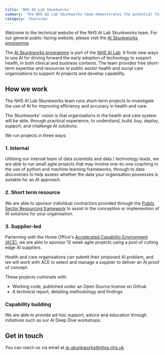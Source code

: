 ```yaml
---
title: 'NHS AI Lab Skunkworks'
summary: 'The NHS AI Lab Skunkworks team demonstrates the potential for AI in health and social care through practical experience'
category: 'Overview'
---
```


<Alert title="Disambiguation">Welcome to the technical website of the NHS AI Lab Skunkworks team. For our general public-facing website, please visit the <a href='https://www.nhsx.nhs.uk/ai-lab/ai-lab-programmes/skunkworks/'>AI Skunkworks programme</a>.</Alert>

The [AI Skunkworks programme](https://www.nhsx.nhs.uk/ai-lab/ai-lab-programmes/skunkworks/) is part of the [NHS AI Lab](https://www.nhsx.nhs.uk/ai-lab/). It finds new ways to use AI for driving forward the early adoption of technology to support health, in both clinical and business contexts. The team provides free short-term expertise and resources to public sector health and social care organisations to support AI projects and develop capability.

## How we work

The NHS AI Lab Skunkworks team runs short-term projects to investigate the use of AI for improving efficiency and accuracy in health and care.

The Skunkworks' vision is that organisations in the health and care system will be able, through practical experience, to understand, build, buy, deploy, support, and challenge AI solutions.

We run projects in three ways:

### 1. Internal

Utilising our internal team of data scientists and data / technology leads, we are able to run small agile projects that may involve one-to-one coaching in the use of python and machine learning frameworks, through to data discoveries to help assess whether the data your organisation possesses is suitable for an AI approach.


### 2. Short term resource

We are able to sponsor individual contractors provided through the [Public Sector Resourcing framework](https://www.publicsectorresourcing.co.uk/) to assist in the conception or implemention of AI solutions for your organisation.

### 3. Supplier-led

Parterning with the Home Office's [Accelerated Capability Environment (ACE)](https://www.gov.uk/government/groups/accelerated-capability-environment-ace), we are able to sponsor 12 week agile projects using a pool of cutting edge AI suppliers.

Health and care organisations can submit their proposed AI problem, and we will work with ACE to select and manage a supplier to deliver an AI proof of concept.

These projects culminate with:

* Working code, published under an Open Source license on Github
* A technical report, detailing methodology and findings


### Capability building

We are able to provide ad-hoc support, advice and education through initiatives such as our AI Deep Dive workshops.

## Get in touch

You can reach us via email at [ai-skunkworks@nhsx.nhs.uk](mailto:ai-skunkworks@nhsx.nhs.uk)
